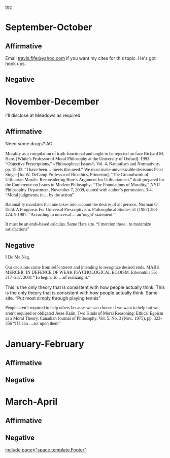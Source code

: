 [[toc]]
=September-October= 
==Affirmative== 
Email [[mailto:travis.fife@yahoo.com|travis.fife@yahoo.com]] if you want my cites for this topic. He's got hook ups.
==Negative== 

=November-December= 
I'll disclose at Meadows as required.
==Affirmative== 
Need some drugs? AC 

<span style="font-family: 'Times New Roman';">Morality as a compilation of truth-functional and ought to be rejected on face</span>
<span style="font-family: 'Times New Roman';">Richard M. Hare. [White’s Professor of Moral Philosophy at the University of Oxford]. 1993. “Objective Prescriptions,” //Philosophical Issues//, Vol. 4, Naturalism and Normativity, pp. 15-32. “I have been… meets this need.”</span>
<span style="font-family: 'Times New Roman';">We must make universizable decisions </span>
<span style="font-family: 'Times New Roman';">Peter Singer [Ira W. DeCamp Professor of Bioethics, Princeton], “The Groundwork of Utilitarian Morals: Reconsidering Hare’s Argument for Utilitarianism,” draft prepared for the Conference on Issues in Modern Philosophy: “The Foundations of Morality,” NYU Philosoph\y Department, November 7, 2009, quoted with author’s permission, 3-4. “Moral judgments, in… by the action”</span>

<span style="font-family: 'Times New Roman';">Rationality mandates that one takes into account the desires of all persons. </span>
<span style="font-family: 'Times New Roman';">Norman O. Dahl. A Prognosis For Universal Prescriptivism. Philosophical Studies 51 (1987) 383-424. 9 1987. “According to universal… an 'ought'-statement.”</span>

<span style="font-family: 'Times New Roman';">It must be an ends-based calculus. Same Hare site. “I mention these.. to maximize satisfactions”</span>

==Negative== 
<span style="font-family: 'Times New Roman';">I Do Me Neg. </span>

<span style="font-family: 'Times New Roman';">Our decisions come from self-interest and intending to recognize desired ends.</span>
<span style="font-family: 'Times New Roman';">MARK MERCER. IN DEFENCE OF WEAK PSYCHOLOGICAL EGOISM. Erkenntnis 55: 217–237, 2001 “</span><span style="color: black; font-family: 'Times New Roman';">To begin: To </span><span style="font-family: 'Times New Roman';">…</span><span style="color: black; font-family: 'Times New Roman';">of realizing it.</span><span style="font-family: 'Times New Roman';">”</span>

This is the only theory that is consistent with how people actually think. This is the only theory that is consistent with how people actually think. Same site. “Put most simply through playing tennis”

<span style="font-family: 'Times New Roman';">People aren’t required to help others because we can choose if we want to help but we aren’t required or obligated</span>
<span style="font-family: 'Times New Roman';">Jesse Kalin. Two Kinds of Moral Reasoning: Ethical Egoism as a Moral Theory. Canadian Journal of Philosophy, Vol. 5, No. 3 (Nov., 1975), pp. 323-356 “If I can …act upon them”</span>



=January-February= 
==Affirmative== 
==Negative== 

=March-April= 
==Affirmative== 
==Negative== 

[[include page="space.template.Footer"]]